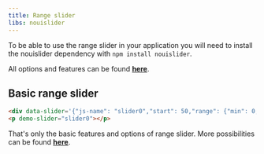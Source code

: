 ```yaml
---
title: Range slider
libs: nouislider
---
```


To be able to use the range slider in your application you will need to install the nouislider dependency with `npm install nouislider`.

All options and features can be found [**here**](https://refreshless.com/nouislider/).

## Basic range slider

```html code example centered
<div data-slider='{"js-name": "slider0","start": 50,"range": {"min": 0,"max": 100}}'></div>
<p demo-slider="slider0"></p>
```

That's only the basic features and options of range slider. More possibilities can be found [**here**](https://refreshless.com/nouislider/).
